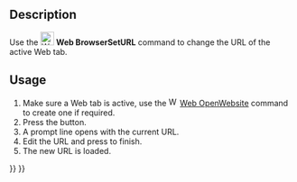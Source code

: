 <languages/>
<translate>

<!--T:2-->
{{Docnav
|
|[[Web_OpenWebsite|OpenWebsite]]
|[[Web_Workbench|Web]]
|IconL=
|IconR=Web_OpenWebsite.svg
|IconC=Workbench_Web.svg
}}

<!--T:1-->
{{GuiCommand
|Name=Web BrowserSetURL
|MenuLocation=
|Workbenches=[[Web_Workbench|Web]], [[Start_Workbench|Start]]
|SeeAlso=[[Web_OpenWebsite|Web OpenWebsite]]
}}

==Description== <!--T:3--> 

<!--T:4-->
Use the [[Image:Web_BrowserSetURL.svg|24px]] '''Web BrowserSetURL''' command to change the URL of the active Web tab.

==Usage== <!--T:6-->

<!--T:7-->
# Make sure a Web tab is active, use the [[Image:Web_OpenWebsite.svg|16px]] [[Web_OpenWebsite|Web OpenWebsite]] command to create one if required.
# Press the {{Button|[[Image:Web_BrowserSetURL.svg|16px]] [[Web_BrowserSetURL|Set URL]]}} button.
# A prompt line opens with the current URL.
# Edit the URL and press {{KEY|Enter}} to finish.
# The new URL is loaded.


<!--T:5-->
{{Docnav
|
|[[Web_OpenWebsite|OpenWebsite]]
|[[Web_Workbench|Web]]
|IconL=
|IconR=Web_OpenWebsite.svg
|IconC=Workbench_Web.svg
}}

</translate>
{{Web Tools navi{{#translation:}}}}
{{Userdocnavi{{#translation:}}}}